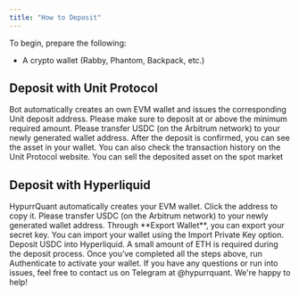 ```yaml
---
title: "How to Deposit"
---
```


To begin, prepare the following:

- A crypto wallet (Rabby, Phantom, Backpack, etc.)  

## Deposit with Unit Protocol

<CardGroup cols={2}>
  <Card title="Start HypurrQuant bot" img="/images/onboarding/unit_address.jpeg">
    Bot automatically creates an own EVM wallet and issues the corresponding Unit deposit address. 
    Please make sure to deposit at or above the minimum required amount.
  </Card>
  <Card title="Send Asset from Wallet" img="/images/onboarding/send_solana.jpeg">
    Please transfer USDC (on the Arbitrum network) to your newly generated
    wallet address.
  </Card>
  <Card title="Receive Asset" img="/images/onboarding/after_deposit.jpeg">
    After the deposit is confirmed, you can see the asset in your wallet.
    You can also check the transaction history on the Unit Protocol website.
  </Card>
  <Card title="Spot Sell" img="/images/onboarding/sell.jpeg">
  You can sell the deposited asset on the spot market 
  </Card>
</CardGroup>

## Deposit with Hyperliquid
<CardGroup cols={2}>
  <Card title="Start HypurrQuant bot" img="/images/onboarding/start.jpeg">
    HypurrQuant automatically creates your EVM wallet. Click the address to copy
    it.
  </Card>
  <Card title="Withdraw USDC from CEX" img="/images/onboarding/binance.jpeg">
    Please transfer USDC (on the Arbitrum network) to your newly generated
    wallet address.
  </Card>
  <Card title="Export Secret Key" img="/images/onboarding/secret.jpeg">
    Through **Export Wallet**, you can export your secret key.
  </Card>
  <Card title="Import Crypto Wallet" img="/images/onboarding/wallet.jpeg">
    You can import your wallet using the Import Private Key option.
  </Card>
  <Card title="Deposit Hyperliquid" img="/images/onboarding/hyperliquid.jpeg">
    Deposit USDC into Hyperliquid. A small amount of ETH is required during the
    deposit process.
  </Card>
  <Card title="Authenticate wallet" img="/images/onboarding/auth.jpeg">
    Once you’ve completed all the steps above, run Authenticate to activate your
    wallet.
  </Card>
</CardGroup>

<Note>
  If you have any questions or run into issues, feel free to contact us on
  Telegram at @hypurrquant. We're happy to help!
</Note>
